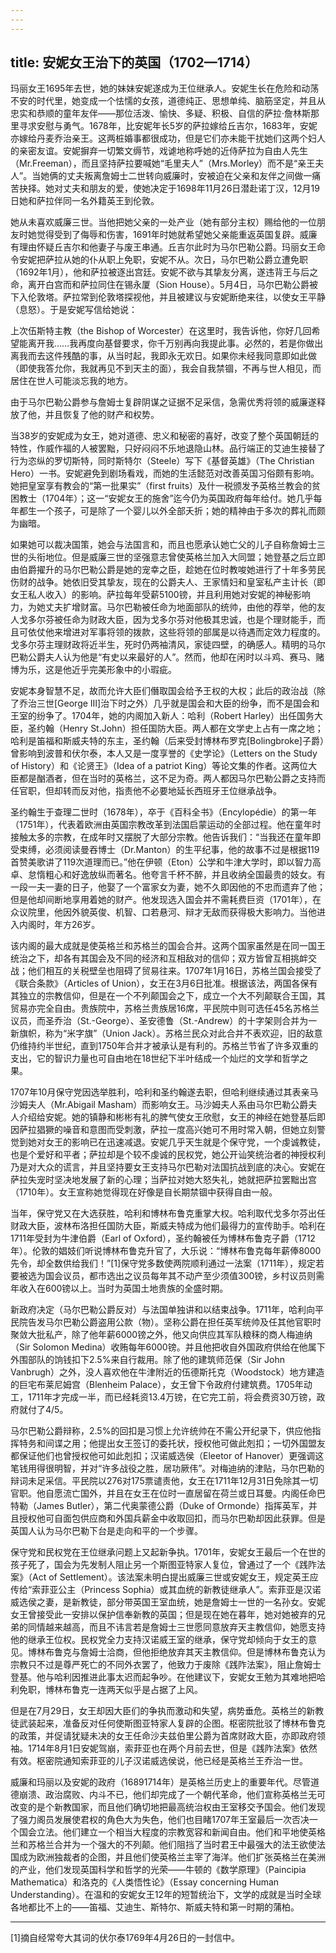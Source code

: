 ```yaml
---
---
---
```

title: 安妮女王治下的英国（1702—1714）
---




玛丽女王1695年去世，她的妹妹安妮遂成为王位继承人。安妮生长在危险和动荡不安的时代里，她变成一个怯懦的女孩，道德纯正、思想单纯、脑筋坚定，并且从忠实和恭顺的童年友伴——那位活泼、愉快、多疑、积极、自信的萨拉·詹林斯那里寻求安慰与勇气。1678年，比安妮年长5岁的萨拉嫁给丘吉尔，1683年，安妮亦嫁给丹麦乔治亲王。这两桩婚事都很成功，但是它们亦未能干扰她们这两个妇人的亲密友谊。安妮摒弃一切繁文缛节，戏谑地称呼她的近侍萨拉为自由人先生（Mr.Freeman），而且坚持萨拉要喊她“毛里夫人”（Mrs.Morley）而不是“亲王夫人”。当她俩的丈夫叛离詹姆士二世转向威廉时，安被迫在父亲和友伴之间做一痛苦抉择。她对丈夫和朋友的爱，使她决定于1698年11月26日潜赴诺丁汉，12月19日她和萨拉伴同一名外籍英王到伦敦。

她从未喜欢威廉三世。当他把她父亲的一处产业（她有部分主权）赐给他的一位朋友时她觉得受到了侮辱和伤害，1691年时她就希望她父亲能重返英国复辟。威廉有理由怀疑丘吉尔和他妻子与废王串通。丘吉尔此时为马尔巴勒公爵。玛丽女王命令安妮把萨拉从她的仆从职上免职，安妮不从。次日，马尔巴勒公爵立遭免职（1692年1月），他和萨拉被逐出宫廷。安妮不欲与其挚友分离，遂违背王与后之命，离开白宫而和萨拉同住在锡永厦（Sion House）。5月4日，马尔巴勒公爵被下入伦敦塔。萨拉常到伦敦塔探视他，并且被建议与安妮断绝来往，以使女王平静（息怒）。于是安妮写信给她说：

上次伍斯特主教（the Bishop of Worcester）在这里时，我告诉他，你好几回希望能离开我……我再度向基督要求，你千万别再向我提此事。必然的，若是你做出离我而去这件残酷的事，从当时起，我即永无欢日。如果你未经我同意即如此做（即使我答允你，我就再见不到天主的面），我会自我禁锢，不再与世人相见，而居住在世人可能淡忘我的地方。

由于马尔巴勒公爵参与詹姆士复辟阴谋之证据不足采信，急需优秀将领的威廉遂释放了他，并且恢复了他的财产和权势。

当38岁的安妮成为女王，她对道德、忠义和秘密的喜好，改变了整个英国朝廷的特性，作威作福的人被罢黜，只好闷闷不乐地退隐山林。品行端正的艾迪生接替了行为恣纵的罗切斯特，同时斯特尔（Steele）写下《基督英雄》（The Christian Hero）一书。安妮避免到剧场看戏，而她的生活懿范对改善英国习俗颇有影响。她把皇室享有教会的“第一批果实”（first fruits）及什一税颁发予英格兰教会的贫困教士（1704年）；这一“安妮女王的施舍”迄今仍为英国政府每年给付。她几乎每年都生一个孩子，可是除了一个婴儿以外全部夭折；她的精神由于多次的葬礼而颇为幽暗。

如果她可以裁决国策，她会与法国言和，而且也愿承认她亡父的儿子自称詹姆士三世的头衔地位。但是威廉三世的坚强意志曾使英格兰加入大同盟；她登基之后立即由伯爵擢升的马尔巴勒公爵是她的宠幸之臣，趁她在位时教唆她进行了十年多劳民伤财的战争。她依旧受其挚友，现在的公爵夫人、王家情妇和皇室私产主计长（即女王私人收入）的影响。萨拉每年受薪5100镑，并且利用她对安妮的神秘影响力，为她丈夫扩增财富。马尔巴勒被任命为地面部队的统帅，由他的荐举，他的友人戈多尔芬被任命为财政大臣，因为戈多尔芬对他极其忠诚，也是个理财能手，而且可依仗他来增进对军事将领的拨款，这些将领的部属是以待遇而定效力程度的。戈多尔芬主理财政将近半生，死时仍两袖清风，家徒四壁，的确感人。精明的马尔巴勒公爵夫人认为他是“有史以来最好的人”。然而，他却在闲时以斗鸡、赛马、赌博为乐，这是他近乎完美形象中的小瑕疵。

安妮本身智慧不足，故而允许大臣们僭取国会给予王权的大权；此后的政治战（除了乔治三世[George Ⅲ]治下时之外）几乎就是国会和大臣的纷争，而不是国会和王室的纷争了。1704年，她的内阁加入新人：哈利（Robert Harley）出任国务大臣，圣约翰（Henry St.John）担任国防大臣。两人都在文学史上占有一席之地；哈利是笛福和斯威夫特的东主，圣约翰（后来受封博林布罗克[Bolingbroke]子爵）曾影响到波普和伏尔泰，本人又是一度享誉的《史学论》（Letters on the Study of History）和《论贤王》（Idea of a patriot King）等论文集的作者。这两位大臣都是酗酒者，但在当时的英格兰，这不足为奇。两人都因马尔巴勒公爵之支持而任官职，但却转而反对他，指责他不必要地延长西班牙王位继承战争。

圣约翰生于查理二世时（1678年），卒于《百科全书》（Encylopédie）的第一年（1751年），代表着欧洲由英国宗教改革到法国启蒙运动的全部过程。他在童年时接触太多的宗教，在成年时又摆脱了大部分宗教。他告诉我们：“当我还在童年即受束缚，必须阅读曼吞博士（Dr.Manton）的生平纪事，他的故事不过是根据119首赞美歌讲了119次道理而已。”他在伊顿（Eton）公学和牛津大学时，即以智力高卓、怠惰粗心和好逸放纵而著名。他夸言千杯不醉，并且收纳全国最贵的妓女。有一段一夫一妻的日子，他娶了一个富家女为妻，她不久即因他的不忠而遗弃了他；但是他却间断地享用着她的财产。他发现选入国会并不需耗费巨资（1701年），在众议院里，他因外貌英俊、机智、口若悬河、辩才无敌而获得极大影响力。当他进入内阁时，年方26岁。

该内阁的最大成就是使英格兰和苏格兰的国会合并。这两个国家虽然是在同一国王统治之下，却各有其国会及不同的经济和互相敌对的信仰；双方皆曾互相挑衅交战；他们相互的关税壁垒也阻碍了贸易往来。1707年1月16日，苏格兰国会接受了《联合条款》（Articles of Union），女王在3月6日批准。根据该法，两国各保有其独立的宗教信仰，但是在一个不列颠国会之下，成立一个大不列颠联合王国，其贸易亦完全自由。贵族院中，苏格兰贵族居16席，平民院中则可选任45名苏格兰议员，而圣乔治（St.-George）、圣安德鲁（St.-Andrew）的十字架则合并为一新旗帜，称为“米字旗”（Union Jack）。苏格兰民众对此合并不表欢迎，旧的敌意仍维持约半世纪，直到1750年合并才被承认是有利的。苏格兰节省了许多双重的支出，它的智识力量也可自由地在18世纪下半叶结成一个灿烂的文学和哲学之果。

1707年10月保守党因选举胜利，哈利和圣约翰遂去职，但哈利继续通过其表亲马沙姆夫人（Mr.Abigail Masham）而影响女王。马沙姆夫人系由马尔巴勒公爵夫人介绍给安妮。她的镇静和彬彬有礼的脾气使女王欣慰，女王的神经在她登基后即因萨拉猖獗的噪音和意图而受刺激，萨拉一度高兴她可不用时常入朝，但她立刻警觉到她对女王的影响已在迅速减退。安妮几乎天生就是个保守党，一个虔诚教徒，也是个爱好和平者；萨拉却是个较不虔诚的民权党，她公开讪笑统治者的神授权利乃是对大众的谎言，并且坚持要女王支持马尔巴勒对法国抗战到底的决心。安妮在萨拉失宠时坚决地发展了新的心理；当萨拉对她大怒失礼，她就把萨拉罢黜出宫（1710年）。女王宣称她觉得现在好像是自长期禁锢中获得自由一般。

当年，保守党又在大选获胜，哈利和博林布鲁克重掌大权。哈利取代戈多尔芬出任财政大臣，波林布洛担任国防大臣，斯威夫特成为他们最得力的宣传助手。哈利在1711年受封为牛津伯爵（Earl of Oxford），圣约翰被任为博林布鲁克子爵（1712年）。伦敦的娼妓们听说博林布鲁克升官了，大乐说：“博林布鲁克每年薪俸8000先令，却全数供给我们！”[1]保守党多数使两院顺利通过一法案（1711年），规定若要被选为国会议员，都市选出之议员每年其不动产至少须值300镑，乡村议员则需年收入在600镑以上。当时为英国土地贵族的全盛时期。

新政府决定（马尔巴勒公爵反对）与法国单独讲和以结束战争。1711年，哈利向平民院告发马尔巴勒公爵盗用公款（物）。坚称公爵在担任英军统帅及任其他官职时聚敛大批私产，除了他年薪6000镑之外，他又向供应其军队粮秣的商人梅迪纳（Sir Solomon Medina）收贿每年6000镑。并且他把收自外国政府供给在他属下外围部队的饷钱扣下2.5%来自行裁用。除了他的建筑师范保（Sir John Vanbrugh）之外，没人喜欢他在牛津附近的伍德斯托克（Woodstock）地方建造的巨宅布莱尼姆宫（Blenheim Palace），女王曾下令政府付建筑费。1705年动工，1711年才完成一半，而已经耗资13.4万镑，在它完工前，将会费资30万镑，政府就付了4/5。

马尔巴勒公爵辩称，2.5%的回扣是习惯上允许统帅在不需公开纪录下，供应他指挥特务和间谍之用；他提出女王签订的委托状，授权他可做此剋扣；一切外国盟友都保证他们也曾授权他可如此剋扣；汉诺威选侯（Eleetor of Hanover）更强调这笔钱用得很明智，并对“许多战役之胜，居功厥伟”。对梅迪纳的津贴，马尔巴勒的辩词未足采信。平民院以276对175票谴责他，女王在1711年12月31日免除其一切官职。他自愿流亡国外，并且在女王在位时一直居留在荷兰或日耳曼。内阁任命巴特勒（James Butler），第二代奥蒙德公爵（Duke of Ormonde）指挥英军，并且授权他可自面包供应商和外国兵薪金中收取回扣，而马尔巴勒却因此获罪。但是英国人认为马尔巴勒下台是走向和平的一个步骤。

保守党和民权党在王位继承问题上又起新争执。1701年，安妮女王最后一个在世的孩子死了，国会为先发制人阻止另一个斯图亚特家人复位，曾通过了一个《践阼法案》（Act of Settlement）。该法案未明白提出威廉三世或安妮女王，规定英王应传给“索菲亚公主（Princess Sophia）或其血统的新教徒继承人”。索菲亚是汉诺威选侯之妻，是新教徒，部分带英国王室血统，她是詹姆士一世的一名孙女。安妮女王曾接受此一安排以保护信奉新教的英国；但是现在她在暮年，她对她被弃的兄弟的同情越来越高，而且不讳言若是詹姆士三世愿同意放弃天主教信仰，她愿支持他的继承王位权。民权党全力支持汉诺威王室的继承，保守党却倾向于女王的意见。博林布鲁克与詹姆士洽商，但他拒绝放弃其天主教信仰。但是博林布鲁克认为宗教只不过是尊严死亡的不同外衣罢了，他致力于废除《践阼法案》，阻止詹姆士登基。他与哈利因推进此事太迟而起争吵。在他建议下，安妮女王勉为其难地把哈利免职，博林布鲁克一连两天似乎是占据了上风。

但是在7月29日，女王却因大臣们的争执而激动和失望，病势垂危。英格兰的新教徒武装起来，准备反对任何使斯图亚特家人复辟的企图。枢密院批驳了博林布鲁克的政策，并促请犹疑未决的女王任命沙夫兹伯里公爵为首席财政大臣，亦即政府领袖。1714年8月1日安妮驾崩，索菲亚也在两个月前去世，但是《践阼法案》依然有效。枢密院通知索菲亚的儿子汉诺威选侯说，他已经是英格兰王乔治一世。

威廉和玛丽以及安妮的政府（16891714年）是英格兰历史上的重要年代。尽管道德崩溃、政治腐败、内斗不已，他们却完成了一个朝代革命，他们宣称英格兰无可改变的是个新教国家，而且他们确切地把最高统治权由王室移交予国会。他们发现了强力阁员发展使君权的角色大为失色，他们也目睹1707年王室最后一次否决一个国会立法。他们建立一个相当大程度的宗教宽容和新闻自由。他们和平地使英格兰和苏格兰合并为一个强大的不列颠。他们阻挡了当时君王中最强大的法王欲使法国成为欧洲独裁者的企图，并且他们使英格兰主宰了海洋。他们扩张英格兰在美洲的产业，他们发现英国科学和哲学的光荣——牛顿的《数学原理》（Paincipia Mathematica）和洛克的《人类悟性论》（Essay concerning Human Understanding）。在温和的安妮女王12年的短暂统治下，文学的成就是当时全球各地都比不上的——笛福、艾迪生、斯特尔、斯威夫特和第一时期的蒲柏。



* * *



[1]摘自经常夸大其词的伏尔泰1769年4月26日的一封信中。